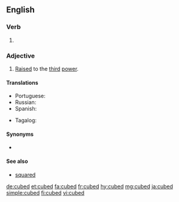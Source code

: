 ==English==

===Verb===
{{head|en|verb form}}

# {{en-past of|cube}}

===Adjective===
{{en-adj|-}}

# {{label|en|mathematics}} [[raise|Raised]] to the [[third]] [[power]].

====Translations====
{{trans-top|raised to the third power}}
* Portuguese: {{t|pt|ao cubo}}
* Russian: {{t|ru|в кубе|tr=v kúb'e|sc=Cyrl}}
* Spanish: {{t|es|[[al]] [[cubo]]}}
{{trans-mid}}
* Tagalog: {{t|tl|binuok}}
{{trans-bottom}}

====Synonyms====
* {{l|mul|³}}

====See also====
* [[squared]]

[[de:cubed]]
[[et:cubed]]
[[fa:cubed]]
[[fr:cubed]]
[[hy:cubed]]
[[mg:cubed]]
[[ja:cubed]]
[[simple:cubed]]
[[fi:cubed]]
[[vi:cubed]]